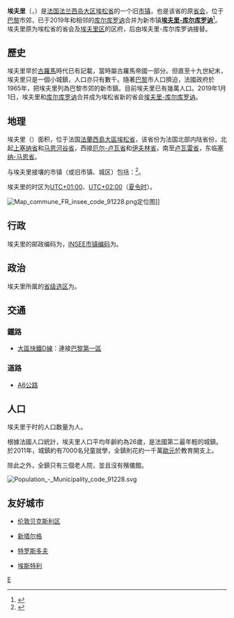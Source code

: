 {{不是|埃夫尔|埃夫勒|埃夫龙}}
{{otheruses|subject=法国巴黎南郊的一个旧市镇|other=2019年1月1日起成立的新市镇|埃夫里-库尔库罗讷}}
{{noteTA|G1=法国地名}}
{{Infobox French former commune
|name                   = 埃夫里
|native name            = Évry
|arrondissement         = [[埃夫里区|埃夫里区]]
}}
'''埃夫里'''（{{lang-fr|Évry}}，{{IPA-fr|evʁi|-|Fr-Paris--Évry.ogg}}）是[[法国|法国]][[法兰西岛大区|法兰西岛大区]][[埃松省|埃松省]]的一个旧[[市镇_(法国)|市镇]]，也是该省的原[[法国省会及大区首府|省会]]，位于[[巴黎|巴黎]]市郊，已于2019年和相邻的[[库尔库罗讷|库尔库罗讷]]合并为新市镇'''[[埃夫里-库尔库罗讷|埃夫里-库尔库罗讷]]'''<ref name="histoire">{{Cite web|url=http://www.essonne.gouv.fr/content/download/25837/204349/file/RAA+n°+127+publié+le+18+10.pdf|title=Arrêté préfectoral n°2018-PREF-DRCL-540 du 12 octobre 2018 portant création de la commune nouvelle Évry-Courcouronnes|accessdate=2019-09-10|author=essonne.gouv.fr|language=fr|publisher=essonne.gouv.fr|dead-url=no|archive-url=https://web.archive.org/web/20181026222513/http://www.essonne.gouv.fr/content/download/25837/204349/file/RAA+n%C2%B0+127+publi%C3%A9+le+18+10.pdf|archive-date=2018-10-26}}</ref>。埃夫里原为埃松省的省会及[[埃夫里区|埃夫里区]]的区府，后由埃夫里-库尔库罗讷接替。

== 歷史 ==
埃夫里早於[[古羅馬|古羅馬]]時代已有記載，當時屬古羅馬帝國一部分。但直至十九世紀末，埃夫里只是一個小城鎮，人口亦只有數千。隨著[[巴黎|巴黎]]市人口擠迫，法國政府於1965年，把埃夫里列為巴黎市郊的新市鎮。目前埃夫里已有幾萬人口。2019年1月1日，埃夫里和[[库尔库罗讷|库尔库罗讷]]合并成为埃松省新的省会[[埃夫里-库尔库罗讷|埃夫里-库尔库罗讷]]。

== 地理 ==
埃夫里（{{wikidata|property|linked|P625}}）面积{{wikidata|properties|P2046}}，位于法国[[法蘭西島大區|法蘭西島大區]][[埃松省|埃松省]]，该省份为法国北部内陆省份，北起[[上塞纳省|上塞纳省]]和[[马恩河谷省|马恩河谷省]]，西接[[厄尔-卢瓦省|厄尔-卢瓦省]]和[[伊夫林省|伊夫林省]]，南至[[卢瓦雷省|卢瓦雷省]]，东临[[塞纳-马恩省|塞纳-马恩省]]。

与埃夫里接壤的市镇（或旧市镇、城区）包括：{{Wikidata|properties|linked|P47}}<ref name="geo">{{Cite web|url=https://www.geoportail.gouv.fr/carte|title=Carte|accessdate=2020-03-22|author=Géoportail|language=fr|publisher=Géoportail|archive-date=2017-01-29|archive-url=https://web.archive.org/web/20170129154129/https://www.geoportail.gouv.fr/carte/|dead-url=no}}</ref>。

埃夫里的时区为[[UTC+01:00|UTC+01:00]]、[[UTC+02:00|UTC+02:00]]（[[夏时制|夏令时]]）。

[[File:Map_commune_FR_insee_code_91228.png|thumb]]定位图]]{{Clear|left}}
== 行政 ==
埃夫里的邮政编码为{{wikidata|properties|P281}}，[[法国国家统计与经济研究所|INSEE市镇编码]]为{{wikidata|properties|P374}}。

== 政治 ==
埃夫里所属的[[縣_(法國)|省级选区]]为{{WikidataLink|{{wikidata|properties|raw|best||P7938}}}}。

== 交通 ==
=== 鐵路 ===
*[[大區快鐵D線|大區快鐵D線]]：連接[[巴黎第一區|巴黎第一區]]

=== 道路 ===
*[[A6高速公路_(法国)|A6公路]]

== 人口 ==
埃夫里于{{wikidata|qualifier|P1082|P585}}时的人口数量为{{wikidata|property|raw|P1082}}人。

根據法國人口統計，埃夫里人口平均年齡約為26歲，是法國第二最年輕的城鎮。於2011年，城鎮約有7000名兒童就學，全鎮則花約一千萬[[歐元|歐元]]於教育開支上。

除此之外，全鎮只有三個老人院，並且沒有殯儀館。

[[File:Population_-_Municipality_code_91228.svg|thumb]]{{Clear|left}}
== 友好城市 ==
*{{flag|UK}} [[伦敦|伦敦]][[贝克斯利区|贝克斯利区]]
*{{flag|Poland}} [[新塔尔格|新塔尔格]]
*{{flag|Germany}} [[特罗斯多夫|特罗斯多夫]]
*{{flag|Nicaragua}} [[埃斯特利|埃斯特利]]

{{Authority control}}
[[Category:埃松省旧市镇|E]]